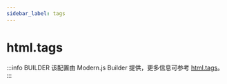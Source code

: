 ```yaml
---
sidebar_label: tags
---
```


# html.tags

:::info BUILDER
该配置由 Modern.js Builder 提供，更多信息可参考 [html.tags](https://modernjs.dev/builder/api/config-html.html#html-tags)。
:::


<Main />

